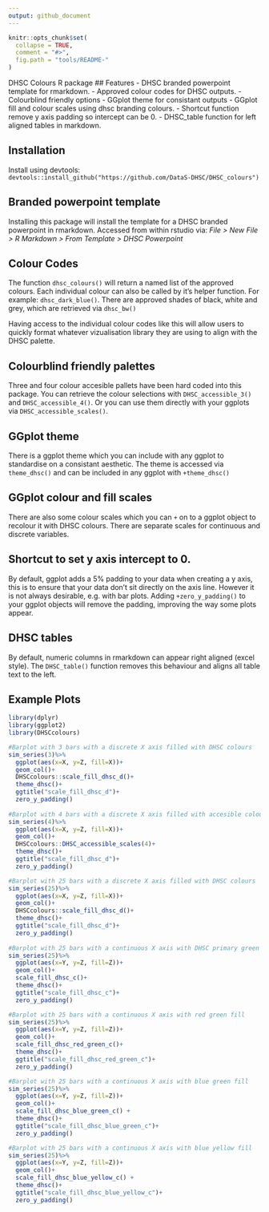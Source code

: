 ```yaml
---
output: github_document
---
```


<!-- README.md is generated from README.Rmd. Please edit that file -->

```r
knitr::opts_chunk$set(
  collapse = TRUE,
  comment = "#>",
  fig.path = "tools/README-"
)
```


DHSC Colours R package
## Features
 - DHSC branded powerpoint template for rmarkdown.
 - Approved colour codes for DHSC outputs.
 - Colourblind friendly options
 - GGplot theme for consistant outputs
 - GGplot fill and colour scales using dhsc branding colours.
 - Shortcut function remove y axis padding so intercept can be 0.
 - DHSC_table function for left aligned tables in markdown. 


## Installation

Install using devtools: ```devtools::install_github("https://github.com/DataS-DHSC/DHSC_colours")```


## Branded powerpoint template

Installing this package will install the template for a DHSC
branded powerpoint in rmarkdown. Accessed from within rstudio via:
*File > New File > R Markdown > From Template > DHSC Powerpoint*


## Colour Codes

The function ```dhsc_colours()``` will return a named list of the approved
colours. Each individual colour can also be called by it's helper function.
For example: ```dhsc_dark_blue()```. There are approved shades of black, white
and grey, which are retrieved via ```dhsc_bw()```

Having access to the individual colour codes like this will allow users to quickly
format whatever vizualisation library they are using to align with the DHSC palette.

## Colourblind friendly palettes 

Three and four colour accesible pallets have been hard coded into this package. 
You can retrieve the colour selections with ```DHSC_accessible_3()``` and 
```DHSC_accessible_4()```. Or you can use them directly with your ggplots via 
```DHSC_accessible_scales()```.

## GGplot theme

There is a ggplot theme which you can include with any ggplot to standardise on a 
consistant aesthetic. The theme is accessed via ```theme_dhsc()``` and can be
included in any ggplot with ```+theme_dhsc()```

## GGplot colour and fill scales

There are also some colour scales which you can ```+``` on to a ggplot object 
to recolour it with DHSC colours. There are separate scales for continuous and discrete variables.

## Shortcut to set y axis intercept to 0. 

By default, ggplot adds a 5% padding to your data when creating a y axis, this is
to ensure that your data don't sit directly on the axis line. However it is not
always desirable, e.g. with bar plots. Adding ```+zero_y_padding()``` to your
ggplot objects will remove the padding, improving the way some plots appear. 

## DHSC tables

By default, numeric columns in rmarkdown can appear right aligned (excel style).
The ```DHSC_table()``` function removes this behaviour and aligns all table text
to the left.

## Example Plots

```r
library(dplyr)
library(ggplot2)
library(DHSCcolours)

#Barplot with 3 bars with a discrete X axis filled with DHSC colours
sim_series(3)%>%
  ggplot(aes(x=X, y=Z, fill=X))+
  geom_col()+
  DHSCcolours::scale_fill_dhsc_d()+
  theme_dhsc()+
  ggtitle("scale_fill_dhsc_d")+
  zero_y_padding()
  
#Barplot with 4 bars with a discrete X axis filled with accesible colours
sim_series(4)%>%
  ggplot(aes(x=X, y=Z, fill=X))+
  geom_col()+
  DHSCcolours::DHSC_accessible_scales(4)+
  theme_dhsc()+
  ggtitle("scale_fill_dhsc_d")+
  zero_y_padding()

#Barplot with 25 bars with a discrete X axis filled with DHSC colours
sim_series(25)%>%
  ggplot(aes(x=X, y=Z, fill=X))+
  geom_col()+
  DHSCcolours::scale_fill_dhsc_d()+
  theme_dhsc()+
  ggtitle("scale_fill_dhsc_d")+
  zero_y_padding()
  
#Barplot with 25 bars with a continuous X axis with DHSC primary green - purple fill
sim_series(25)%>%
  ggplot(aes(x=Y, y=Z, fill=Z))+
  geom_col()+
  scale_fill_dhsc_c()+
  theme_dhsc()+
  ggtitle("scale_fill_dhsc_c")+
  zero_y_padding()

#Barplot with 25 bars with a continuous X axis with red green fill
sim_series(25)%>%
  ggplot(aes(x=Y, y=Z, fill=Z))+
  geom_col()+
  scale_fill_dhsc_red_green_c()+
  theme_dhsc()+
  ggtitle("scale_fill_dhsc_red_green_c")+
  zero_y_padding()

#Barplot with 25 bars with a continuous X axis with blue green fill
sim_series(25)%>%
  ggplot(aes(x=Y, y=Z, fill=Z))+
  geom_col()+
  scale_fill_dhsc_blue_green_c() +
  theme_dhsc()+
  ggtitle("scale_fill_dhsc_blue_green_c")+
  zero_y_padding()

#Barplot with 25 bars with a continuous X axis with blue yellow fill
sim_series(25)%>%
  ggplot(aes(x=Y, y=Z, fill=Z))+
  geom_col()+
  scale_fill_dhsc_blue_yellow_c() +
  theme_dhsc()+
  ggtitle("scale_fill_dhsc_blue_yellow_c")+
  zero_y_padding()

```
